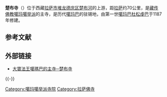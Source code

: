 {{文物保护单位
| 级别 = 省级
| 省区市 = 西藏自治区
| 图片 = 
| 名称 = 楚布寺
| 编号 = 
| 分类 = 古建筑
| 时代 = 12世纪
| 所在 = [[拉萨市|拉萨市]][[堆龙德庆县|堆龙德庆县]]
| 坐标 = {{coord|29.7|90.8|display=inline,title}}
| 登录 = 1962年
}}
{{藏传佛教}}

'''楚布寺'''（{{Bo|z=མཚུར་བུ་དགོན།|w=sTod lung mTshur phu|p=Tolung Tsurpu|t=tölung tshurphu}}）位于西藏[[拉萨市|拉萨市]][[堆龙德庆县|堆龙德庆区]][[楚布河|楚布河]]的上游，距[[拉萨|拉萨]]约70公里，是[[藏传佛教|藏传佛教]][[噶玛噶举派|噶玛噶举派]]的主寺，是历代[[噶玛巴|噶玛巴]]的驻锡地，由第一世[[噶玛巴|噶玛巴]][[杜松虔巴|杜松虔巴]]于1187年修建。

== 参考文献 ==
{{Reflist}}

== 外部链接 ==
* [http://www.kagyuoffice.org.tw/kagyu/main_seats/tsurphu.htm 大寶法王噶瑪巴的主寺─楚布寺] {{Wayback|url=http://www.kagyuoffice.org.tw/kagyu/main_seats/tsurphu.htm |date=20110603150128 }}

{{-}}
{{拉萨地标}}

[[Category:噶玛噶举派寺院|Category:噶玛噶举派寺院]]
[[Category:拉萨佛寺|Category:拉萨佛寺]]